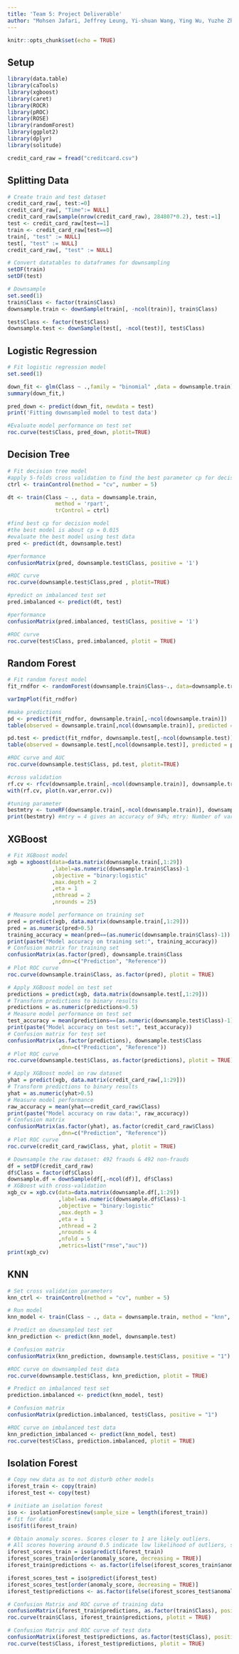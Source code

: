 ```yaml
---
title: 'Team 5: Project Deliverable'
author: "Mohsen Jafari, Jeffrey Leung, Yi-shuan Wang, Ying Wu, Yuzhe Zheng"
---
```


```r
knitr::opts_chunk$set(echo = TRUE)
```

## Setup
```r
library(data.table)
library(caTools)
library(xgboost)
library(caret)
library(ROCR)
library(pROC)
library(ROSE)
library(randomForest)
library(ggplot2)
library(dplyr)
library(solitude)

credit_card_raw = fread("creditcard.csv")
```

## Splitting Data
```r
# Create train and test dataset
credit_card_raw[, test:=0]
credit_card_raw[, "Time":= NULL]
credit_card_raw[sample(nrow(credit_card_raw), 284807*0.2), test:=1]
test <- credit_card_raw[test==1]
train <- credit_card_raw[test==0]
train[, "test" := NULL]
test[, "test" := NULL]
credit_card_raw[, "test" := NULL]

# Convert datatables to dataframes for downsampling
setDF(train)
setDF(test)

# Downsample
set.seed(1)
train$Class <- factor(train$Class)
downsample.train <- downSample(train[, -ncol(train)], train$Class)

test$Class <- factor(test$Class)
downsample.test <- downSample(test[, -ncol(test)], test$Class)
```

## Logistic Regression
```r
# Fit logistic regression model
set.seed(1)

down_fit <- glm(Class ~ .,family = "binomial" ,data = downsample.train)
summary(down_fit,)

pred_down <- predict(down_fit, newdata = test)
print('Fitting downsampled model to test data')

#Evaluate model performance on test set
roc.curve(test$Class, pred_down, plotit=TRUE)

```

## Decision Tree
```r
# Fit decision tree model
#apply 5-folds cross validation to find the best parameter cp for decision tree
ctrl <- trainControl(method = "cv", number = 5)

dt <- train(Class ~ ., data = downsample.train,
               method = 'rpart',
               trControl = ctrl)
```
```r
#find best cp for decision model
#the best model is about cp = 0.015
#evaluate the best model using test data
pred <- predict(dt, downsample.test)

#performance
confusionMatrix(pred, downsample.test$Class, positive = '1')

#ROC curve
roc.curve(downsample.test$Class,pred , plotit=TRUE)
```
```r
#predict on imbalanced test set
pred.imbalanced <- predict(dt, test)

#performance
confusionMatrix(pred.imbalanced, test$Class, positive = '1')

#ROC curve
roc.curve(test$Class, pred.imbalanced, plotit = TRUE)

```

## Random Forest
```r
# Fit random forest model
fit_rndfor <- randomForest(downsample.train$Class~., data=downsample.train, ntree = 500, importance = TRUE)

varImpPlot(fit_rndfor)

#make predictions 
pd <- predict(fit_rndfor, downsample.train[,-ncol(downsample.train)])
table(observed = downsample.train[,ncol(downsample.train)], predicted = pd)

pd.test <- predict(fit_rndfor, downsample.test[,-ncol(downsample.test)])
table(observed = downsample.test[,ncol(downsample.test)], predicted = pd.test)

#ROC curve and AUC
roc.curve(downsample.test$Class, pd.test, plotit=TRUE)

#cross validation 
rf.cv <- rfcv(downsample.train[,-ncol(downsample.train)], downsample.train[,ncol(downsample.train)], cv.fold = 10) 
with(rf.cv, plot(n.var,error.cv))

#tuning parameter
bestmtry <- tuneRF(downsample.train[,-ncol(downsample.train)], downsample.train[,ncol(downsample.train)], stepFactor=1.5, improve=1e-5, ntree=500)
print(bestmtry) #mtry = 4 gives an accuracy of 94%; mtry: Number of variables randomly sampled as candidates at each split.
```

## XGBoost
```r
# Fit XGBoost model
xgb = xgboost(data=data.matrix(downsample.train[,1:29])
              ,label=as.numeric(downsample.train$Class)-1
              ,objective = "binary:logistic"
              ,max.depth = 2
              ,eta = 1
              ,nthread = 2
              ,nrounds = 25)

# Measure model performance on training set
pred = predict(xgb, data.matrix(downsample.train[,1:29]))
pred = as.numeric(pred>0.5)
training_accuracy = mean(pred==(as.numeric(downsample.train$Class)-1))
print(paste("Model accuracy on training set:", training_accuracy))
# Confusion matrix for training set
confusionMatrix(as.factor(pred), downsample.train$Class
                ,dnn=c("Prediction", "Reference"))
# Plot ROC curve
roc.curve(downsample.train$Class, as.factor(pred), plotit = TRUE)
```
```r
# Apply XGBoost model on test set
predictions = predict(xgb, data.matrix(downsample.test[,1:29]))
# Transform predictions to binary results
predictions = as.numeric(predictions>0.5)
# Measure model performance on test set
test_accuracy = mean(predictions==(as.numeric(downsample.test$Class)-1))
print(paste("Model accuracy on test set:", test_accuracy))
# Confusion matrix for test set
confusionMatrix(as.factor(predictions), downsample.test$Class
                ,dnn=c("Prediction", "Reference"))
# Plot ROC curve
roc.curve(downsample.test$Class, as.factor(predictions), plotit = TRUE)
```
```r
# Apply XGBoost model on raw dataset
yhat = predict(xgb, data.matrix(credit_card_raw[,1:29]))
# Transform predictions to binary results
yhat = as.numeric(yhat>0.5)
# Measure model performance
raw_accuracy = mean(yhat==credit_card_raw$Class)
print(paste("Model accuracy on raw data:", raw_accuracy))
# Confusion matrix
confusionMatrix(as.factor(yhat), as.factor(credit_card_raw$Class)
                ,dnn=c("Prediction", "Reference"))
# Plot ROC curve
roc.curve(credit_card_raw$Class, yhat, plotit = TRUE)
```
```r
# Downsample the raw dataset: 492 frauds & 492 non-frauds
df = setDF(credit_card_raw)
df$Class = factor(df$Class)
downsample.df = downSample(df[,-ncol(df)], df$Class)
# XGBoost with cross-validation
xgb_cv = xgb.cv(data=data.matrix(downsample.df[,1:29])
                ,label=as.numeric(downsample.df$Class)-1
                ,objective = "binary:logistic"
                ,max.depth = 3
                ,eta = 1
                ,nthread = 2
                ,nrounds = 4
                ,nfold = 5
                ,metrics=list("rmse","auc"))
print(xgb_cv)
```

## KNN
```r
# Set cross validation parameters
knn_ctrl <- trainControl(method = "cv", number = 5)

# Run model
knn_model <- train(Class ~ ., data = downsample.train, method = "knn", trControl = knn_ctrl)
```
```r
# Predict on downsampled test set
knn_prediction <- predict(knn_model, downsample.test)

# Confusion matrix
confusionMatrix(knn_prediction, downsample.test$Class, positive = "1")

#ROC curve on downsampled test data
roc.curve(downsample.test$Class, knn_prediction, plotit = TRUE)
```
```r
# Predict on imbalanced test set 
prediction.imbalanced <- predict(knn_model, test)

# Confusion matrix
confusionMatrix(prediction.imbalanced, test$Class, positive = "1")

#ROC curve on imbalanced test data
knn_prediction_imbalanced <- predict(knn_model, test)
roc.curve(test$Class, prediction.imbalanced, plotit = TRUE)
```

## Isolation Forest
```r
# Copy new data as to not disturb other models
iforest_train <- copy(train)
iforest_test <- copy(test)
```
```r
# initiate an isolation forest
iso <- isolationForest$new(sample_size = length(iforest_train))
# fit for data
iso$fit(iforest_train)
```
```r
# Obtain anomaly scores. Scores closer to 1 are likely outliers. 
# All scores hovering around 0.5 indicate low likelihood of outliers, so we set the threshold to 0.6.
iforest_scores_train = iso$predict(iforest_train)
iforest_scores_train[order(anomaly_score, decreasing = TRUE)]
iforest_train$predictions <- as.factor(ifelse(iforest_scores_train$anomaly_score >=0.6, 1, 0))

iforest_scores_test = iso$predict(iforest_test)
iforest_scores_test[order(anomaly_score, decreasing = TRUE)]
iforest_test$predictions <- as.factor(ifelse(iforest_scores_test$anomaly_score >=0.6, 1, 0))
```
```r
# Confusion Matrix and ROC curve of training data
confusionMatrix(iforest_train$predictions, as.factor(train$Class), positive = "1")
roc.curve(train$Class, iforest_train$predictions, plotit = TRUE)
```
```r
# Confusion Matrix and ROC curve of test data
confusionMatrix(iforest_test$predictions, as.factor(test$Class), positive = "1")
roc.curve(test$Class, iforest_test$predictions, plotit = TRUE)
```

